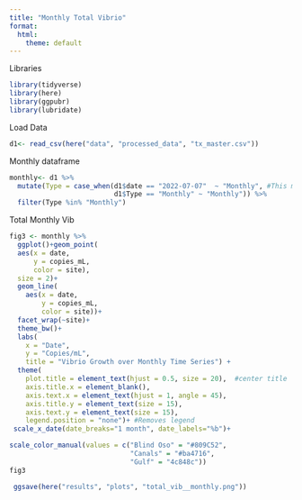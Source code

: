 ```yaml
---
title: "Monthly Total Vibrio"
format:
  html:
    theme: default
---
```


Libraries

```r
library(tidyverse)
library(here)
library(ggpubr)
library(lubridate)
```

Load Data

```r
d1<- read_csv(here("data", "processed_data", "tx_master.csv"))
```

Monthly dataframe

```r
monthly<- d1 %>% 
  mutate(Type = case_when(d1$date == "2022-07-07"  ~ "Monthly", #This makes 7-7-23 a monthly value for July
                          d1$Type == "Monthly" ~ "Monthly")) %>%
  filter(Type %in% "Monthly") 
```

Total Monthly Vib

```r
fig3 <- monthly %>%
  ggplot()+geom_point(
  aes(x = date,
      y = copies_mL,
      color = site),
  size = 2)+ 
  geom_line(
    aes(x = date,
        y = copies_mL,
        color = site))+
  facet_wrap(~site)+
  theme_bw()+
  labs(
    x = "Date",
    y = "Copies/mL",
    title = "Vibrio Growth over Monthly Time Series") +
  theme(
    plot.title = element_text(hjust = 0.5, size = 20),  #center title
    axis.title.x = element_blank(),
    axis.text.x = element_text(hjust = 1, angle = 45),
    axis.title.y = element_text(size = 15),
    axis.text.y = element_text(size = 15),
    legend.position = "none")+ #Removes legend
 scale_x_date(date_breaks="1 month", date_labels="%b")+

scale_color_manual(values = c("Blind Oso" = "#809C52",
                              "Canals" = "#ba4716",
                              "Gulf" = "4c848c"))
fig3

 ggsave(here("results", "plots", "total_vib__monthly.png"))
```
